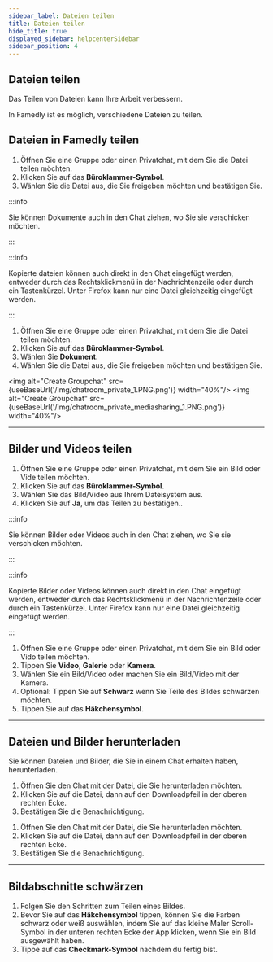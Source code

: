 ```yaml
---
sidebar_label: Dateien teilen
title: Dateien teilen
hide_title: true
displayed_sidebar: helpcenterSidebar
sidebar_position: 4
---
```



<div class="hero hero--primary">
  <div class="container">
    <h2 class="hero__title">Dateien teilen</h2>
    <p class="hero__subtitle">Das Teilen von Dateien kann Ihre Arbeit verbessern.</p>
    <p>In Famedly ist es möglich, verschiedene Dateien zu teilen.</p>
  </div>
</div>

## Dateien in Famedly teilen

<Tabs>
  <TabItem value="desktop" label="Desktop" default>
  <ol>
    <li>Öffnen Sie eine Gruppe oder einen Privatchat, mit dem Sie die Datei teilen möchten.</li>
    <li>Klicken Sie auf das <b>Büroklammer-Symbol</b>.</li>
    <li>Wählen Sie die Datei aus, die Sie freigeben möchten und bestätigen Sie.</li>
  </ol>

:::info

Sie können Dokumente auch in den Chat ziehen, wo Sie sie verschicken möchten.

:::

:::info

Kopierte dateien können auch direkt in den Chat eingefügt werden, entweder durch das Rechtsklickmenü in der Nachrichtenzeile oder durch ein Tastenkürzel. Unter Firefox kann nur eine Datei gleichzeitig eingefügt werden.

:::

  <TabItem value="mobil" label="Mobil">
  <ol>
    <li>Öffnen Sie eine Gruppe oder einen Privatchat, mit dem Sie die Datei teilen möchten.</li>
    <li>Klicken Sie auf das <b>Büroklammer-Symbol</b>.</li>
    <li>Wählen Sie <b>Dokument</b>.</li>
    <li>Wählen Sie die Datei aus, die Sie freigeben möchten und bestätigen Sie.</li>
  </ol>
  </TabItem>
</Tabs>

<img alt="Create Groupchat" src={useBaseUrl('/img/chatroom_private_1.PNG.png')} width="40%"/>
<img alt="Create Groupchat" src={useBaseUrl('/img/chatroom_private_mediasharing_1.PNG.png')} width="40%"/>

* * *

## Bilder und Videos teilen

<Tabs>
  <TabItem value="desktop" label="Desktop" default>
  <ol>
    <li>Öffnen Sie eine Gruppe oder einen Privatchat, mit dem Sie ein Bild oder Vide teilen möchten.</li>
    <li>Klicken Sie auf das <b>Büroklammer-Symbol</b>.</li>
    <li>Wählen Sie das Bild/Video aus Ihrem Dateisystem aus.</li>
    <li>Klicken Sie auf <b>Ja</b>, um das Teilen zu bestätigen..</li>
  </ol>

:::info

Sie können Bilder oder Videos auch in den Chat ziehen, wo Sie sie verschicken möchten.

:::

:::info

Kopierte Bilder oder Videos können auch direkt in den Chat eingefügt werden, entweder durch das Rechtsklickmenü in der Nachrichtenzeile oder durch ein Tastenkürzel. Unter Firefox kann nur eine Datei gleichzeitig eingefügt werden.

:::

  </TabItem>
  <TabItem value="mobil" label="Mobil">
  <ol>
    <li>Öffnen Sie eine Gruppe oder einen Privatchat, mit dem Sie ein Bild oder Vido teilen möchten.</li>
    <li>Tippen Sie <b>Video</b>, <b>Galerie</b> oder <b>Kamera</b>.</li>
    <li>Wählen Sie ein Bild/Video oder machen Sie ein Bild/Video mit der Kamera.</li>
    <li>Optional: Tippen Sie auf <b>Schwarz</b> wenn Sie Teile des Bildes schwärzen möchten.</li>
    <li>Tippen Sie auf das <b>Häkchensymbol</b>.</li>
  </ol>
  </TabItem>
</Tabs>

* * *

## Dateien und Bilder herunterladen

Sie können Dateien und Bilder, die Sie in einem Chat erhalten haben, herunterladen.

<Tabs>
  <TabItem value="desktop" label="Desktop" default>
  <ol>
    <li>Öffnen Sie den Chat mit der Datei, die Sie herunterladen möchten.</li>
    <li>Klicken Sie auf die Datei, dann auf den Downloadpfeil in der oberen rechten Ecke.</li>
    <li>Bestätigen Sie die Benachrichtigung.</li>
  </ol>
  </TabItem>
  <TabItem value="mobil" label="Mobil">
  <ol>
    <li>Öffnen Sie den Chat mit der Datei, die Sie herunterladen möchten.</li>
    <li>Klicken Sie auf die Datei, dann auf den Downloadpfeil in der oberen rechten Ecke.</li>
    <li>Bestätigen Sie die Benachrichtigung.</li>
  </ol>
  </TabItem>
</Tabs>

* * *

## Bildabschnitte schwärzen

<Tabs>
  <TabItem value="mobil" label="Mobil">
  <ol>
    <li>Folgen Sie den Schritten zum Teilen eines Bildes.</li>
    <li>Bevor Sie auf das <b>Häkchensymbol</b> tippen, können Sie die Farben schwarz oder weiß auswählen, indem Sie auf das kleine Maler Scroll-Symbol in der unteren rechten Ecke der App klicken, wenn Sie ein Bild ausgewählt haben.</li>
    <li>Tippe auf das <b>Checkmark-Symbol</b> nachdem du fertig bist.</li>
    </ol>
  </TabItem>
</Tabs>
